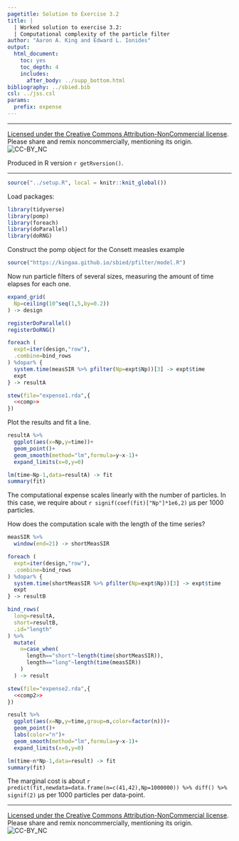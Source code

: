 ```yaml
---
pagetitle: Solution to Exercise 3.2
title: |
  | Worked solution to exercise 3.2:
  | Computational complexity of the particle filter
author: "Aaron A. King and Edward L. Ionides"
output:
  html_document:
    toc: yes
    toc_depth: 4
    includes:
      after_body: ../supp_bottom.html
bibliography: ../sbied.bib
csl: ../jss.csl
params:
  prefix: expense
---
```


\newcommand\prob[1]{\mathbb{P}\left[{#1}\right]}
\newcommand\expect[1]{\mathbb{E}\left[{#1}\right]}
\newcommand\var[1]{\mathrm{Var}\left[{#1}\right]}
\newcommand\dist[2]{\mathrm{#1}\left(#2\right)}
\newcommand\dd[1]{d{#1}}
\newcommand\lik{\mathcal{L}}
\newcommand\loglik{\ell}

-----------------------------------

[Licensed under the Creative Commons Attribution-NonCommercial license](http://creativecommons.org/licenses/by-nc/4.0/).
Please share and remix noncommercially, mentioning its origin.  
![CC-BY_NC](../graphics/cc-by-nc.png)

Produced in R version `r getRversion()`.

-----------------------------------

```r
source("../setup.R", local = knitr::knit_global())
```

Load packages:
```r
library(tidyverse)
library(pomp)
library(foreach)
library(doParallel)
library(doRNG)
```

Construct the pomp object for the Consett measles example

```r
source("https://kingaa.github.io/sbied/pfilter/model.R")
```

Now run particle filters of several sizes, measuring the amount of time elapses for each one.

```r
expand_grid(
  Np=ceiling(10^seq(1,5,by=0.2))
) -> design

registerDoParallel()
registerDoRNG()

foreach (
  expt=iter(design,"row"),
  .combine=bind_rows
) %dopar% {
  system.time(measSIR %>% pfilter(Np=expt$Np))[3] -> expt$time
  expt
} -> resultA
```

```r
stew(file="expense1.rda",{
  <<comp>>
})
```

Plot the results and fit a line.

```r
resultA %>%
  ggplot(aes(x=Np,y=time))+
  geom_point()+
  geom_smooth(method="lm",formula=y~x-1)+
  expand_limits(x=0,y=0)

lm(time~Np-1,data=resultA) -> fit
summary(fit)
```

The computational expense scales linearly with the number of particles.
In this case, we require about `r signif(coef(fit)["Np"]*1e6,2)`&nbsp;&mu;s per 1000 particles.

How does the computation scale with the length of the time series?

```r
measSIR %>%
  window(end=21) -> shortMeasSIR

foreach (
  expt=iter(design,"row"),
  .combine=bind_rows
) %dopar% {
  system.time(shortMeasSIR %>% pfilter(Np=expt$Np))[3] -> expt$time
  expt
} -> resultB

bind_rows(
  long=resultA,
  short=resultB,
  .id="length"
) %>%
  mutate(
    n=case_when(
      length=="short"~length(time(shortMeasSIR)),
      length=="long"~length(time(measSIR))
    )
  ) -> result
```
```r
stew(file="expense2.rda",{
  <<comp2>>
})
```

```r
result %>%
  ggplot(aes(x=Np,y=time,group=n,color=factor(n)))+
  geom_point()+
  labs(color="n")+
  geom_smooth(method="lm",formula=y~x-1)+
  expand_limits(x=0,y=0)

lm(time~n*Np-1,data=result) -> fit
summary(fit)
```

The marginal cost is about `r predict(fit,newdata=data.frame(n=c(41,42),Np=1000000)) %>% diff() %>% signif(2)`&nbsp;&mu;s per 1000 particles per data-point.

------------------

[Licensed under the Creative Commons Attribution-NonCommercial license](http://creativecommons.org/licenses/by-nc/4.0/).
Please share and remix noncommercially, mentioning its origin.  
![CC-BY_NC](../graphics/cc-by-nc.png)

